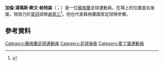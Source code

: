 {{noteTA
|G1=Football
|G2=uefa
|G3=FAcup
}}
{{Infobox football biography
| name           = 加倫·帕特森<br/>Callum Paterson
| image          = Callum Paterson.png
| fullname       = Callum Thomas Owen Paterson<ref>{{cite web |url=https://www.efl.com/siteassets/efl-documents/efl-professional-retain-list--free-transfers---2017-18.pdf |title=Club list of registered players: As at 19th May 2018: Cardiff City |publisher=English Football League |format=PDF |page=12 |accessdate=17 June 2018 |archive-date=2018-06-15 |archive-url=https://web.archive.org/web/20180615205339/https://www.efl.com/siteassets/efl-documents/efl-professional-retain-list--free-transfers---2017-18.pdf |dead-url=no }}</ref>
| birth_date     = {{birth date and age|df=y|1994|10|13}}
| birth_place    = [[英格蘭|英格蘭]][[倫敦|倫敦]]<ref name="London">{{cite journal |last=Kiddie |first=Paul |title=Heart of Midlothian Pen Pics |journal=Scottish Communities League Cup Programme |volume=Semi-final Inverness v Hearts |date=January 2013 |page=P28}}</ref>
| height         = 1.89m
| position       = [[後衛|後衛]]
| currentclub    = [[谢周三足球俱乐部|谢周三]]
| clubnumber     = 5
| youthyears1    = 2004–2010  | youthclubs1 = {{link-en|泰恩卡斯爾足球俱樂部|Tynecastle Boys Club|泰恩卡斯爾}}
| youthyears2    = 2010–2012  | youthclubs2 = [[哈茨足球俱乐部|哈茨]]
| years1         = 2012–2017 | clubs1 = [[哈茨足球俱乐部|哈茨]] | caps1 = 137 | goals1 = 33
| years2         = 2017–2020  | clubs2 = [[卡迪夫城足球俱乐部|卡迪夫城]] | caps2 = 95 | goals2 = 19 <!-- When updating please update club-update and stats table below not just Infobox.-->
| years3         = 2020–      | clubs3 = [[谢周三足球俱乐部|谢周三]] | caps3 = 1  | goals3 = 0 
| nationalyears1 = 2012
| nationalcaps1  = 1
| nationalgoals1 = 0
| nationalteam1  = 蘇格蘭U18
| nationalyears2 = 2012
| nationalcaps2  = 1
| nationalgoals2 = 0
| nationalteam2  = 蘇格蘭U19
| nationalyears3 = 2012–2015
| nationalteam3  = [[蘇格蘭21歲以下足球代表隊|蘇格蘭U21]]
| nationalcaps3  = 12
| nationalgoals3 = 2
| nationalyears4 = 2016–
| nationalteam4  = [[蘇格蘭足球代表隊|蘇格蘭]]
| nationalcaps4  = 13
| nationalgoals4 = 0
| club-update       = 13:36, 3 October 2020 (UTC)
| ntupdate       = 13:49, 7 September 2020 (UTC)
}}
'''加倫·湯瑪斯·歐文·帕特森'''（{{lang-en|Callum Thomas Owen Paterson}}；{{bd|1994年|10月13日}}）是一位[[蘇格蘭|蘇格蘭]]足球運動員。在場上的位置是右後衛。現效力於[[英格蘭足球冠軍聯賽|英冠]]球隊[[谢周三足球俱乐部|谢周三]]<ref>{{cite web | url=http://www.bbc.co.uk/sport/0/football/19688897 | title=Hearts boss John McGlynn warns against over-hyping Paterson | publisher=[[BBC|BBC]] | work=BBC Sport | date=22 September 2012 | accessdate=23 September 2012 | archive-date=2012-09-25 | archive-url=https://web.archive.org/web/20120925000400/http://www.bbc.co.uk/sport/0/football/19688897 | dead-url=no }}</ref>。他也代表蘇格蘭國家足球隊參賽。

==參考資料==
{{Reflist}}

{{DEFAULTSORT:Paterson, Callum}}
[[Category:蘇格蘭足球運動員|Category:蘇格蘭足球運動員]]
[[Category:足球後衛|Category:足球後衛]]
[[Category:愛丁堡運動員|Category:愛丁堡運動員]]
